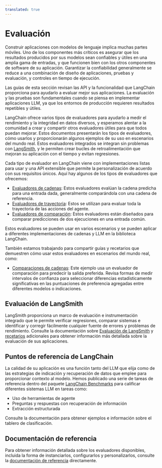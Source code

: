 ```yaml
---
translated: true
---
```



# Evaluación

Construir aplicaciones con modelos de lenguaje implica muchas partes móviles. Uno de los componentes más críticos es asegurar que los resultados producidos por sus modelos sean confiables y útiles en una amplia gama de entradas, y que funcionen bien con los otros componentes de software de su aplicación. Garantizar la confiabilidad generalmente se reduce a una combinación de diseño de aplicaciones, pruebas y evaluación, y controles en tiempo de ejecución.

Las guías de esta sección revisan las API y la funcionalidad que LangChain proporciona para ayudarlo a evaluar mejor sus aplicaciones. La evaluación y las pruebas son fundamentales cuando se piensa en implementar aplicaciones LLM, ya que los entornos de producción requieren resultados repetibles y útiles.

LangChain ofrece varios tipos de evaluadores para ayudarlo a medir el rendimiento y la integridad en datos diversos, y esperamos alentar a la comunidad a crear y compartir otros evaluadores útiles para que todos puedan mejorar. Estos documentos presentarán los tipos de evaluadores, cómo usarlos y proporcionarán algunos ejemplos de su uso en escenarios del mundo real.
Estos evaluadores integrados se integran sin problemas con [LangSmith](/docs/langsmith), y le permiten crear bucles de retroalimentación que mejoran su aplicación con el tiempo y evitan regresiones.

Cada tipo de evaluador en LangChain viene con implementaciones listas para usar y una API extensible que permite la personalización de acuerdo con sus requisitos únicos. Aquí hay algunos de los tipos de evaluadores que ofrecemos:

- [Evaluadores de cadenas](/docs/guides/productionization/evaluation/string/): Estos evaluadores evalúan la cadena predicha para una entrada dada, generalmente comparándola con una cadena de referencia.
- [Evaluadores de trayectoria](/docs/guides/productionization/evaluation/trajectory/): Estos se utilizan para evaluar toda la trayectoria de las acciones del agente.
- [Evaluadores de comparación](/docs/guides/productionization/evaluation/comparison/): Estos evaluadores están diseñados para comparar predicciones de dos ejecuciones en una entrada común.

Estos evaluadores se pueden usar en varios escenarios y se pueden aplicar a diferentes implementaciones de cadenas y LLM en la biblioteca LangChain.

También estamos trabajando para compartir guías y recetarios que demuestren cómo usar estos evaluadores en escenarios del mundo real, como:

- [Comparaciones de cadenas](/docs/guides/productionization/evaluation/examples/comparisons): Este ejemplo usa un evaluador de comparación para predecir la salida preferida. Revisa formas de medir intervalos de confianza para seleccionar diferencias estadísticamente significativas en las puntuaciones de preferencia agregadas entre diferentes modelos o indicaciones.

## Evaluación de LangSmith

LangSmith proporciona un marco de evaluación e instrumentación integrado que le permite verificar regresiones, comparar sistemas e identificar y corregir fácilmente cualquier fuente de errores y problemas de rendimiento. Consulte la documentación sobre [Evaluación de LangSmith](https://docs.smith.langchain.com/evaluation) y [recetarios](https://docs.smith.langchain.com/cookbook) adicionales para obtener información más detallada sobre la evaluación de sus aplicaciones.

## Puntos de referencia de LangChain

La calidad de su aplicación es una función tanto del LLM que elija como de las estrategias de indicación y recuperación de datos que emplee para proporcionar contexto al modelo. Hemos publicado una serie de tareas de referencia dentro del paquete [LangChain Benchmarks](https://langchain-ai.github.io/langchain-benchmarks/) para calificar diferentes sistemas LLM en tareas como:

- Uso de herramientas de agente
- Preguntas y respuestas con recuperación de información
- Extracción estructurada

Consulte la documentación para obtener ejemplos e información sobre el tablero de clasificación.

## Documentación de referencia

Para obtener información detallada sobre los evaluadores disponibles, incluida la forma de instanciarlos, configurarlos y personalizarlos, consulte la [documentación de referencia](https://api.python.langchain.com/en/latest/langchain_api_reference.html#module-langchain.evaluation) directamente.

<DocCardList />
